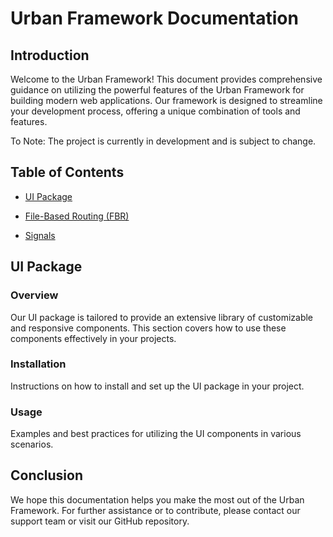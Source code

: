 # Urban Framework Documentation

## Introduction

Welcome to the Urban Framework! This document provides comprehensive guidance on utilizing the powerful features of the Urban Framework for building modern web applications. Our framework is designed to streamline your development process, offering a unique combination of tools and features.

To Note: The project is currently in development and is subject to change.

## Table of Contents

- [UI Package](UI/components)

- [File-Based Routing (FBR)](routing)

- [Signals](signals)

## UI Package

### Overview

Our UI package is tailored to provide an extensive library of customizable and responsive components. This section covers how to use these components effectively in your projects.

### Installation

Instructions on how to install and set up the UI package in your project.

### Usage

Examples and best practices for utilizing the UI components in various scenarios.

## Conclusion

We hope this documentation helps you make the most out of the Urban Framework. For further assistance or to contribute, please contact our support team or visit our GitHub repository.

